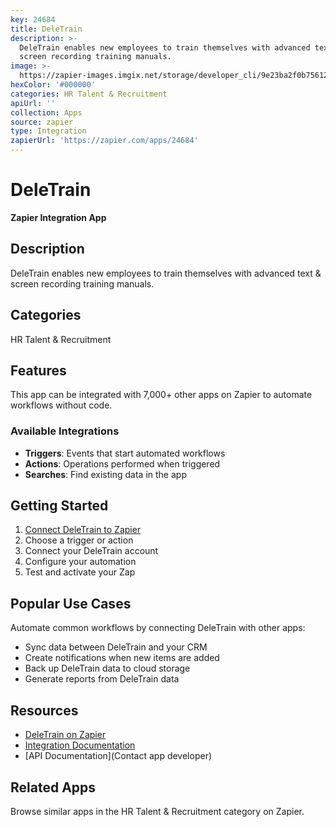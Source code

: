 ```yaml
---
key: 24684
title: DeleTrain
description: >-
  DeleTrain enables new employees to train themselves with advanced text &
  screen recording training manuals.
image: >-
  https://zapier-images.imgix.net/storage/developer_cli/9e23ba2f0b75612d53672c9156ffdd74.png?auto=format%2Ccompress&ixlib=python-3.0.0&q=50
hexColor: '#000000'
categories: HR Talent & Recruitment
apiUrl: ''
collection: Apps
source: zapier
type: Integration
zapierUrl: 'https://zapier.com/apps/24684'
---
```

# DeleTrain

**Zapier Integration App**

## Description

DeleTrain enables new employees to train themselves with advanced text & screen recording training manuals.

## Categories

HR Talent & Recruitment

## Features

This app can be integrated with 7,000+ other apps on Zapier to automate workflows without code.

### Available Integrations

- **Triggers**: Events that start automated workflows
- **Actions**: Operations performed when triggered
- **Searches**: Find existing data in the app

## Getting Started

1. [Connect DeleTrain to Zapier](https://zapier.com/apps/24684)
2. Choose a trigger or action
3. Connect your DeleTrain account
4. Configure your automation
5. Test and activate your Zap

## Popular Use Cases

Automate common workflows by connecting DeleTrain with other apps:

- Sync data between DeleTrain and your CRM
- Create notifications when new items are added
- Back up DeleTrain data to cloud storage
- Generate reports from DeleTrain data

## Resources

- [DeleTrain on Zapier](https://zapier.com/apps/24684)
- [Integration Documentation](https://zapier.com/apps/24684/integrations)
- [API Documentation](Contact app developer)

## Related Apps

Browse similar apps in the HR Talent & Recruitment category on Zapier.
